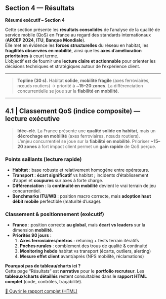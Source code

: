 ## Section 4 — Résultats

::: {.callout-note}
**Résumé exécutif – Section 4**

Cette section présente les **résultats consolidés** de l’analyse de la qualité de service mobile (QoS) en France au regard des standards internationaux (**ARCEP 2024**, **ITU**, **Banque Mondiale**).  
Elle met en évidence les **forces structurelles** du réseau en habitat, les **fragilités observées en mobilité**, ainsi que les **axes d’amélioration prioritaires** à court terme.  
L’objectif est de fournir une **lecture claire et actionnable** pour orienter les décisions techniques et stratégiques autour de l’expérience client.
:::

---

> **Topline (30 s).** Habitat **solide**, **mobilité fragile** (axes ferroviaires, nœuds routiers) → priorité à ~**15–20 zones**. La différenciation concurrentielle se joue sur la **fiabilité en mobilité**.

---

## 4.1 | Classement QoS (indice composite) — lecture exécutive

> **Idée-clé.** La France présente une **qualité solide en habitat**, mais un **décrochage en mobilité** (axes ferroviaires, nœuds routiers).  
> L’enjeu concurrentiel se joue sur la **fiabilité en mobilité**. Prioriser **~15–20 zones** à fort impact client permet un **gain rapide** de QoS perçue.

### Points saillants (lecture rapide)
- **Habitat** : base robuste et relativement homogène entre opérateurs.  
- **Transport** : **écart significatif** vs habitat ; incidents d’établissement d’appel et **coupures** sur axes à forte charge.  
- **Différenciation** : la **continuité en mobilité** devient le vrai terrain de jeu concurrentiel.  
- **Benchmarks ITU/WB** : position macro correcte, mais **adoption haut débit mobile** perfectible (maturité d’usage).

### Classement & positionnement (exécutif)
- **France** : position correcte **au global**, mais **écart vs leaders** sur la dimension **mobilité**.  
- **Priorités 90 jours** :  
  1) **Axes ferroviaires/métros** : retuning + tests terrain itératifs  
  2) **Poches rurales** : comblement des trous de qualité & continuité  
  3) **Monitoring hebdo** habitat vs transport (écarts, outliers, alerting)  
  4) **Mesure effet client** avant/après (NPS mobilité, réclamations)

::: {.callout-note}
**Pourquoi pas de tableau/charts ici ?**  
Cette page “Résultats” est **narrative** pour le **portfolio recruteur**. Les **tableaux/charts détaillés** restent consultables dans le **rapport HTML complet** (code, contrôles, traçabilité).
:::

::: {.btn-row}
[📄 Ouvrir le rapport complet (HTML)](../../assets/reports/EDA_version-definitive_Projet-ARCEP_Internationa_FIXED10_MERGE.html){.btn}
:::

